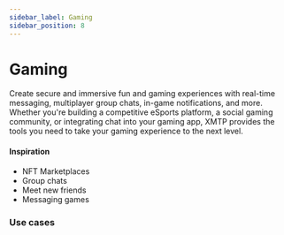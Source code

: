 ```yaml
---
sidebar_label: Gaming
sidebar_position: 8
---
```


# Gaming

Create secure and immersive fun and gaming experiences with real-time messaging, multiplayer group chats, in-game notifications, and more. Whether you're building a competitive eSports platform, a social gaming community, or integrating chat into your gaming app, XMTP provides the tools you need to take your gaming experience to the next level.

#### Inspiration

- NFT Marketplaces
- Group chats
- Meet new friends
- Messaging games

### Use cases


<Usecases />
